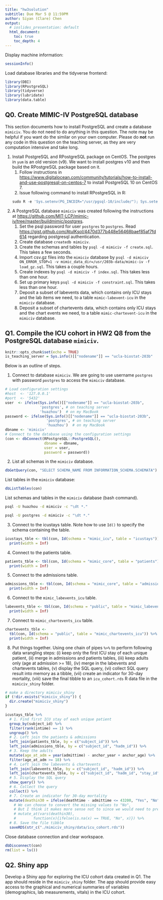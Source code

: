 ```yaml
---
title: "hw3solution"
subtitle: Due Mar 5 @ 11:59PM
author: Siyan (Clare) Chen
output:
  # ioslides_presentation: default
  html_document:
    toc: true
    toc_depth: 4
---
```


Display machine information:
```r
sessionInfo()
```

Load database libraries and the tidyverse frontend:
```r
library(DBI)
library(RPostgreSQL)
library(tidyverse)
library(lubridate)
library(data.table)
```

## Q0. Create MIMIC-IV PostgreSQL database

This section documents how to install PostgreSQL and create a database `mimiciv`. You do not need to do anything in this question. The note may be helpful if you want do the similar on your own computer. Please do **not** run any code in this question on the teaching server, as they are very computation intensive and take long.

1. Install PostgreSQL and RPostgreSQL package on CentOS. The postgres in `yum` is an old version (v9). We want to install postgres v10 and then build the RPostgreSQL package based on it.  
    1. Follow instructions in <https://www.digitalocean.com/community/tutorials/how-to-install-and-use-postgresql-on-centos-7> to install PostgreSQL 10 on CentOS 7.  
    2. Issue following command to install RPostgreSQL in R:
    ```r
    sudo R -e 'Sys.setenv(PG_INCDIR="/usr/pgsql-10/include/"); Sys.setenv(PG_LIBDIR="/usr/pgsql-10/lib/"); install.packages("RPostgreSQL")'
    ```

2. A PostgreSQL database `mimiciv` was created following the instructions at <https://github.com/MIT-LCP/mimic-iv/tree/master/buildmimic/postgres>. 
    1. Set the psql password for user `postgres` to `postgres`. Read <https://gist.github.com/AtulKsol/4470d377b448e56468baef85af7fd614> regarding postgresql authentication.    
    2. Create database `createdb mimiciv`.  
    3. Create the schemas and tables by `psql -d mimiciv -f create.sql`. This takes a few seconds.  
    3. Import csv.gz files into the `mimiciv` database by `psql -d mimiciv ON_ERROR_STOP=1 -v mimic_data_dir=/usr/203b-data/mimic-iv -f load_gz.sql`. This takes a couple hours.  
    4. Create indexes by `psql -d mimiciv -f index.sql`. This takes less than one hour.  
    5. Set up primary keys `psql -d mimiciv -f constraint.sql`. This takes less than one hour.  
    6. Deposit a subset of labevents data, which contains only ICU stays and the lab items we need, to a table `mimic-labevent-icu` in the `mimiciv` database.
    7. Deposit a subset of chartevents data, which contains only ICU stays and the chart events we need, to a table `mimic-chartevent-icu` in the `mimiciv` database.

## Q1. Compile the ICU cohort in HW2 Q8 from the PostgreSQL database `mimiciv`. 

```r
knitr::opts_chunk$set(echo = TRUE)
is_teaching_server = Sys.info()[["nodename"]] == "ucla-biostat-203b"
```

Below is an outline of steps.

1. Connect to database `mimiciv`. We are going to use username `postgres` with password `postgres` to access the `mimiciv` database.
```r
# Load configuration settings
#host  <- '127.0.0.1'
#port  <- '5432'
user  <- ifelse(Sys.info()[["nodename"]] == "ucla-biostat-203b", 
                'postgres', # on teaching server
                'huazhou')  # on my MacBook
password <- ifelse(Sys.info()[["nodename"]] == "ucla-biostat-203b",
                   'postgres', # on teaching server
                   'huazhou')  # on my MacBook   
dbname <- 'mimiciv'
# Connect to the database using the configuration settings
(con <- dbConnect(RPostgreSQL::PostgreSQL(), 
                  dbname = dbname, 
                  user = user, 
                  password = password))
```

2. List all schemas in the `mimiciv` database.
```r
dbGetQuery(con, "SELECT SCHEMA_NAME FROM INFORMATION_SCHEMA.SCHEMATA")
```

List tables in the `mimiciv` database:
```r
dbListTables(con)
```

List schemas and tables in the `mimiciv` database (bash command).
```bash
psql -U huazhou -d mimiciv -c "\dt *."
```

```bash
psql -U postgres -d mimiciv -c "\dt *."
```

3. Connect to the icustays table. Note how to use `Id()` to specify the schema containing the table.
```r
icustays_tble <- tbl(con, Id(schema = "mimic_icu", table = "icustays")) %>%
  print(width = Inf)
```

4. Connect to the patients table.
```r
patients_tble <- tbl(con, Id(schema = "mimic_core", table = "patients")) %>%
  print(width = Inf)
```

5. Connect to the admissions table.
```r
admissions_tble <- tbl(con, Id(schema = "mimic_core", table = "admissions")) %>%
  print(width = Inf)
```

6. Connect to the `mimic_labevents_icu` table.
```r
labevents_tble <- tbl(con, Id(schema = "public", table = "mimic_labevents_icu")) %>%
  print(width = Inf)
```

7. Connect to `mimic_chartevents_icu` table.
```r
chartevents_tble <- 
  tbl(con, Id(schema = "public", table = "mimic_chartevents_icu")) %>%
  print(width = Inf)
```

8. Put things together. Using one chain of pipes `%>%` to perform following data wrangling steps: (i) keep only the first ICU stay of each unique patient, (ii) merge in admissions and patients tables, (iii) keep adults only (age at admission >= 18), (iv) merge in the labevents and chartevents tables, (v) display the SQL query, (vi) collect SQL query result into memory as a tibble, (vii) create an indicator for 30-day mortality, (viii) save the final tibble to an `icu_cohort.rds` R data file in the `mimiciv_shiny` folder.

```r
# make a directory mimiciv_shiny
if (!dir.exists("mimiciv_shiny")) {
  dir.create("mimiciv_shiny")
}
```

```r
icustays_tble %>%
  # 1. Find first ICU stay of each unique patient
  group_by(subject_id) %>%
  filter(rank(intime) == 1) %>%
  ungroup() %>%
  # 2. Left join the patients & admissions
  left_join(patients_tble, by = c("subject_id")) %>%
  left_join(admissions_tble, by = c("subject_id", "hadm_id")) %>%
  # 3. Keep the adults
  mutate(age_at_adm = year(admittime) - anchor_year + anchor_age) %>%
  filter(age_at_adm >= 18) %>%
  # 4. Left join the labevents & chartevents
  left_join(labevents_tble, by = c("subject_id", "hadm_id")) %>%
  left_join(chartevents_tble, by = c("subject_id", "hadm_id", "stay_id")) %>%
  # 5. Display the SQL query
  show_query() %>%
  # 6. Collect the query
  collect() %>%
  # 7. Create an indicator for 30-day mortality
  mutate(deathin30 = ifelse(deathtime - admittime <= 43200, "Yes", "No")) %>%
    # We can choose to convert the missing values to "No",
    # But I think it makes more sense not to since we would need to predict the 30-days mortaily rate later
    # mutate_at(vars(deathin30), 
    #        function(x){ifelse(is.na(x) == TRUE, "No", x)}) %>%
  # 8. Save the file tibble
  saveRDS(str_c("./mimiciv_shiny/data/icu_cohort.rds"))
```


Close database connection and clear workspace.
```r
dbDisconnect(con)
rm(list = ls())
```

## Q2. Shiny app

Develop a Shiny app for exploring the ICU cohort data created in Q1. The app should reside in the `mimiciv_shiny` folder. The app should provide easy access to the graphical and numerical summaries of variables (demographics, lab measurements, vitals) in the ICU cohort.

